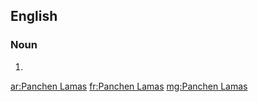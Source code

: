 ==English==

===Noun===
{{head|en|plural}}

# {{plural of|Panchen Lama|lang=en}}

[[ar:Panchen Lamas]]
[[fr:Panchen Lamas]]
[[mg:Panchen Lamas]]